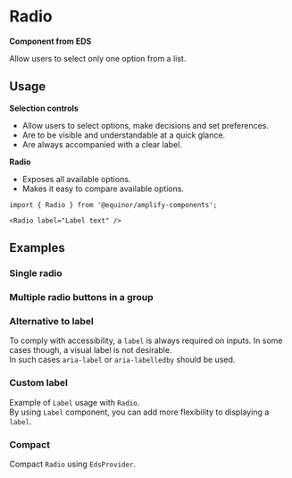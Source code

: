 
# Radio

**Component from EDS**

Allow users to select only one option from a list.

<Links
  ariaUrl="https://www.w3.org/WAI/ARIA/apg/patterns/radiobutton/"
  figmaUrl="https://www.figma.com/file/0bGXR2sCwMVSDNyyzu5BXrO5/UI%E2%80%94User-Interface?node-id=18442%3A38197"
  sourceUrl="https://github.com/equinor/design-system/blob/develop/packages/eds-core-react/src/components/Radio/Radio.tsx"
  edsSBUrl="https://storybook.eds.equinor.com/?path=/docs/inputs-selection-controls-radio--docs"
/>

<Primary />
<Controls />

## Usage

**Selection controls**

<ul>
  <li>Allow users to select options, make decisions and set preferences.</li>
  <li>Are to be visible and understandable at a quick glance.</li>
  <li>Are always accompanied with a clear label.</li>
</ul>

**Radio**

<ul>
  <li>Exposes all available options.</li>
  <li>Makes it easy to compare available options.</li>
</ul>

```tsx
import { Radio } from '@equinor/amplify-components';

<Radio label="Label text" />
```

## Examples

### Single radio

<Canvas of={ComponentStories.SingleRadio} />

### Multiple radio buttons in a group

<Canvas of={ComponentStories.GroupedRadio} />

### Alternative to label

To comply with accessibility, a `label` is always required on inputs. In some cases though, a visual label is not desirable. <br />
In such cases `aria-label` or `aria-labelledby` should be used.

<Canvas of={ComponentStories.AlternativeToLabel} />

### Custom label

Example of `Label` usage with `Radio`. <br />
By using `Label` component, you can add more flexibility to displaying a `label`.

<Canvas of={ComponentStories.CustomLabel} />

### Compact

Compact `Radio` using `EdsProvider`.

<Canvas of={ComponentStories.Compact} />
